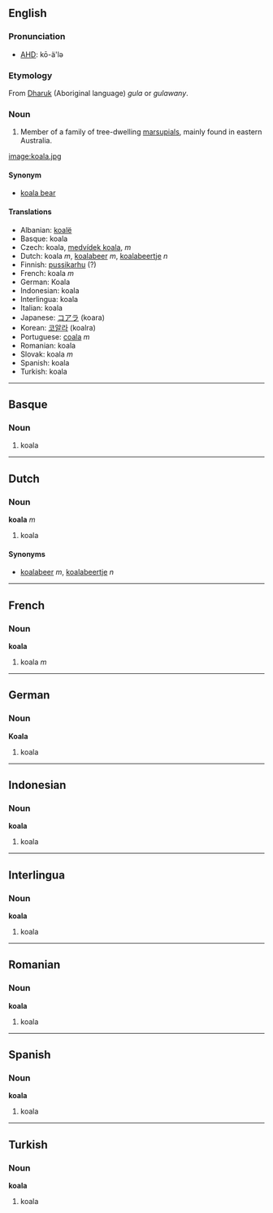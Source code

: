 ==English==
===Pronunciation===
*[[w:AHD|AHD]]: kō-ä'lə

===Etymology===
From [[en:Dharuk|Dharuk]] (Aboriginal language) ''gula'' or ''gulawany''.

===Noun===
#Member of a family of tree-dwelling [[marsupial]]s, mainly found in eastern Australia.

[[image:koala.jpg]]

====Synonym====
*[[koala bear]]

====Translations====
*Albanian: [[koalë]]
*Basque: koala
*Czech: koala,  [[medvídek koala]],  ''m''
*Dutch: koala ''m'', [[koalabeer]] ''m'', [[koalabeertje]] ''n''
*Finnish: [[pussikarhu]] (?)
*French: koala ''m''
*German: Koala
*Indonesian: koala
*Interlingua: koala
*Italian: koala
*Japanese: [[コアラ]] (koara)
*Korean: [[코알라]] (koalra)
*Portuguese: [[coala]] ''m''
*Romanian: koala
*Slovak: koala  ''m''
*Spanish: koala
*Turkish: koala

----
==Basque==
===Noun===
#koala

----
==Dutch==
===Noun===
'''koala''' ''m''

#koala

====Synonyms====
*[[koalabeer]] ''m'', [[koalabeertje]] ''n''

----
==French==
===Noun===
'''koala'''

#koala ''m''

----
==German==
===Noun===
'''Koala'''

#koala

----
==Indonesian==
===Noun===
'''koala'''

#koala

----
==Interlingua==
===Noun===
'''koala'''

#koala

----
==Romanian==
===Noun===
'''koala'''

#koala

----
==Spanish==
===Noun===
'''koala'''

#koala

----
==Turkish==
===Noun===
'''koala'''

#koala